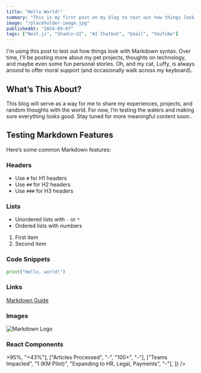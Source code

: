 ```yaml
---
title: "Hello World!"
summary: "This is my first post on my blog to test out how things look in markdown."
image: "/placeholder-image.jpg"
publishedAt: "2024-09-07"
tags: ["Next.js", "Shadcn-UI", "AI Chatbot", "Email", "YouTube"]
---
```


I'm using this post to test out how things look with Markdown syntax. Over time, I'll be posting more about my pet projects, thoughts on technology, and maybe even some fun personal stories. Oh, and my cat, Luffy, is always around to offer moral support (and occasionally walk across my keyboard).

## What’s This About?

This blog will serve as a way for me to share my experiences, projects, and random thoughts with the world. For now, I’m testing the waters and making sure everything looks good. Stay tuned for more meaningful content soon..

## Testing Markdown Features

Here’s some common Markdown features:

### Headers

- Use `#` for H1 headers
- Use `##` for H2 headers
- Use `###` for H3 headers

### Lists

- Unordered lists with `-` or `*`
- Ordered lists with numbers

1. First item
2. Second item

### Code Snippets

```python
print("Hello, world!")
```

### Links

[Markdown Guide](https://www.markdownguide.org)

### Images

![Markdown Logo](/markdown.png)

### React Components

<Counter />
<ImpactTable
  headers={["Metrics", "Before", "After", "Change"]}
  rows={[
    ["Average AI-Friendliness Score", "52%", <strong>&gt;95%</strong>, "+43%"],
    ["Articles Processed", "-", "100+", "-"],
    ["Teams Impacted", "1 (KM Pilot)", "Expanding to HR, Legal, Payments", "-"],
  ]}
/>